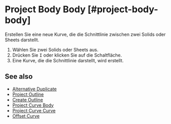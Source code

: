 
# Project Body Body [#project-body-body]

<Reference shortcut="I" command="Project Body Body" button="Rechts von der Befehlsleiste" />

Erstellen Sie eine neue Kurve, die die Schnittlinie zwischen zwei Solids oder Sheets darstellt.

1. Wählen Sie zwei Solids oder Sheets aus.
2. Drücken Sie <kbd>I</kbd> oder klicken Sie auf die Schaltfläche.
3. Eine Kurve, die die Schnittlinie darstellt, wird erstellt.

## See also
- [Alternative Duplicate](./alternative-duplicate)
- [Project Outline](./project-outline)
- [Create Outline](./create-outline)
- [Project Curve Body](./project-curve-body)
- [Project Curve Curve](./project-curve-curve)
- [Offset Curve](./offset-curve)